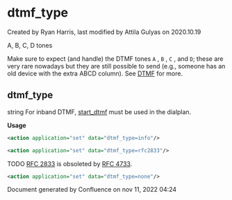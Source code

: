 
# dtmf_type 

 Created by  Ryan Harris, last modified by  Attila Gulyas on 2020.10.19

A, B, C, D tones

Make sure to expect (and handle) the DTMF tones `A` , `B` , `C` , and `D`; these are very rare nowadays but they are still possible to send (e.g., someone has an old device with the extra ABCD column). See [DTMF](../FreeSWITCH-Explained/Configuration/DTMF_9634268.mdx#5-other) for more.

## dtmf_type

string For inband DTMF, [start\_dtmf](../FreeSWITCH-Explained/Modules/mod-dptools/6587132.mdx#0-about) must be used in the dialplan.

**Usage**

```xml
<action application="set" data="dtmf_type=info"/>
```

```xml
<action application="set" data="dtmf_type=rfc2833"/>
```

TODO [RFC 2833](https://tools.ietf.org/html/rfc2833) is obsoleted by [RFC 4733](https://tools.ietf.org/html/rfc4733).

```xml
<action application="set" data="dtmf_type=none"/>
```

Document generated by Confluence on nov 11, 2022 04:24
